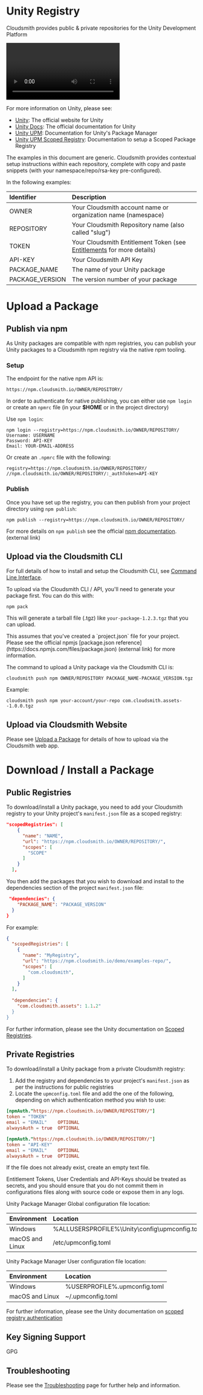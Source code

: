 
# Unity Registry

Cloudsmith provides public & private repositories for the Unity Development Platform

<Video wistiaId="bmlsjm03zo"></Video>

For more information on Unity, please see:

- [Unity](https://unity.com/): The official website for Unity
- [Unity Docs](https://docs.unity3d.com/Manual/index.html): The official documentation for Unity
- [Unity UPM](https://docs.unity3d.com/Manual/Packages.html): Documentation for Unity's Package Manager
- [Unity UPM Scoped Registry](https://docs.unity3d.com/Manual/upm-scoped.html): Documentation to setup a Scoped Package Registry

<Note variant="note" headline="Contextual Documentation">
The examples in this document are generic. Cloudsmith provides contextual setup instructions within each repository, complete with copy and paste snippets (with your namespace/repo/rsa-key pre-configured).
</Note>

In the following examples: 

| Identifier      | Description                                                                               |
| :-------------- | :---------------------------------------------------------------------------------------- |
| OWNER           | Your Cloudsmith account name or organization name (namespace)                             |
| REPOSITORY      | Your Cloudsmith Repository name (also called "slug")                                      |
| TOKEN           | Your Cloudsmith Entitlement Token (see [Entitlements](/software-distribution/entitlement-tokens) for more details) |
| API-KEY         | Your Cloudsmith API Key                                                                   |
| PACKAGE_NAME    | The name of your Unity package                                                            |
| PACKAGE_VERSION | The version number of your package                                                        |

# Upload a Package

## Publish via npm

As Unity packages are compatible with npm registries,  you can publish your Unity packages to a Cloudsmith npm registry via the native npm tooling.

### Setup

The endpoint for the native npm API is:

```
https://npm.cloudsmith.io/OWNER/REPOSITORY/
```

In order to authenticate for native publishing, you can either use `npm login` or create an `npmrc` file (in your **$HOME** or in the project directory)

Use `npm login`:

```shell
npm login --registry=https://npm.cloudsmith.io/OWNER/REPOSITORY/
Username: USERNAME
Password: API-KEY
Email: YOUR-EMAIL-ADDRESS
```

Or create an `.npmrc` file with the following:

```
registry=https://npm.cloudsmith.io/OWNER/REPOSITORY/
//npm.cloudsmith.io/OWNER/REPOSITORY/:_authToken=API-KEY
```

### Publish

Once you have set up the registry, you can then publish from your project directory using `npm publish`: 

```shell
npm publish --registry=https://npm.cloudsmith.io/OWNER/REPOSITORY/
```

For more details on `npm publish` see the official [npm documentation](https://docs.npmjs.com/cli/publish). (external link)

## Upload via the Cloudsmith CLI

For full details of how to install and setup the Cloudsmith CLI, see [Command Line Interface](/getting-started/cli).

To upload via the Cloudsmith CLI / API, you'll need to generate your package first. You can do this with:

```shell
npm pack
```

This will generate a tarball file (.tgz) like `your-package-1.2.3.tgz` that you can upload.

<Note variant="note" headline="Note">
This assumes that you've created a `project.json` file for your project. Please see the official npmjs [package.json reference](https://docs.npmjs.com/files/package.json) (external link) for more information.
</Note>

The command to upload a Unity package via the Cloudsmith CLI is: 

```shell
cloudsmith push npm OWNER/REPOSITORY PACKAGE_NAME-PACKAGE_VERSION.tgz
```

Example:

```shell
cloudsmith push npm your-account/your-repo com.cloudsmith.assets--1.0.0.tgz
```

## Upload via Cloudsmith Website

Please see [Upload a Package](/artifact-management/package-upload) for details of how to upload via the Cloudsmith web app.

# Download / Install a Package

## Public Registries

To download/install a Unity package, you need to add your Cloudsmith registry to your Unity project's `manifest.json` file as a scoped registry: 

```json
"scopedRegistries": [
    {
      "name": "NAME",
      "url": "https://npm.cloudsmith.io/OWNER/REPOSITORY/",
      "scopes": [
        "SCOPE"
      ]
    }
  ],
```

You then add the packages that you wish to download and install to the dependencies section of the project `manifest.json` file: 

```json
 "dependencies": {
    "PACKAGE_NAME": "PACKAGE_VERSION"
  }
}
```

For example: 

```json
{
  "scopedRegistries": [
    {
      "name": "MyRegistry",
      "url": "https://npm.cloudsmith.io/demo/examples-repo/",
      "scopes": [
        "com.cloudsmith",
      ]
    }
  ],
  
  "dependencies": {
    "com.cloudsmith.assets": 1.1.2"
  }
}
```

For further information, please see the Unity documentation on [Scoped Registries](https://docs.unity3d.com/Manual/upm-scoped.html).

## Private Registries

To download/install a Unity package from a private Cloudsmith registry:

1. Add the registry and dependencies to your project's `manifest.json` as per the instructions for public registries 
2. Locate the `upmconfig.toml` file and add the one of the following, depending on which authentication method you wish to use:  

```toml Entitlement Token Auth
[npmAuth."https://npm.cloudsmith.io/OWNER/REPOSITORY/"]
token = "TOKEN"
email = "EMAIL"    OPTIONAL
alwaysAuth = true  OPTIONAL
```
```toml API Key Auth
[npmAuth."https://npm.cloudsmith.io/OWNER/REPOSITORY/"]
token = "API-KEY"
email = "EMAIL"    OPTIONAL
alwaysAuth = true  OPTIONAL
```

If the file does not already exist, create an empty text file.

<Note variant="warning" headline="Warning">
Entitlement Tokens, User Credentials and API-Keys should be treated as secrets, and you should ensure that you do not commit them in configurations files along with source code or expose them in any logs.
</Note>

Unity Package Manager Global configuration file location:

| Environment     | Location                                         |
| :-------------- | :----------------------------------------------- |
| Windows         | %ALLUSERSPROFILE%\\Unity\\config\\upmconfig.toml |
| macOS and Linux | /etc/upmconfig.toml                              |

Unity Package Manager User configuration file location:

| Environment     | Location                      |
| :-------------- | :---------------------------- |
| Windows         | %USERPROFILE%\.upmconfig.toml |
| macOS and Linux | ~/.upmconfig.toml             |

For further information, please see the Unity documentation on [scoped registry authentication](https://docs.unity3d.com/Manual/upm-config-scoped.html) 

## Key Signing Support

<span class="cs-tag cs-tag-blue">GPG</span>

## Troubleshooting

Please see the [Troubleshooting](/troubleshooting) page for further help and information.
